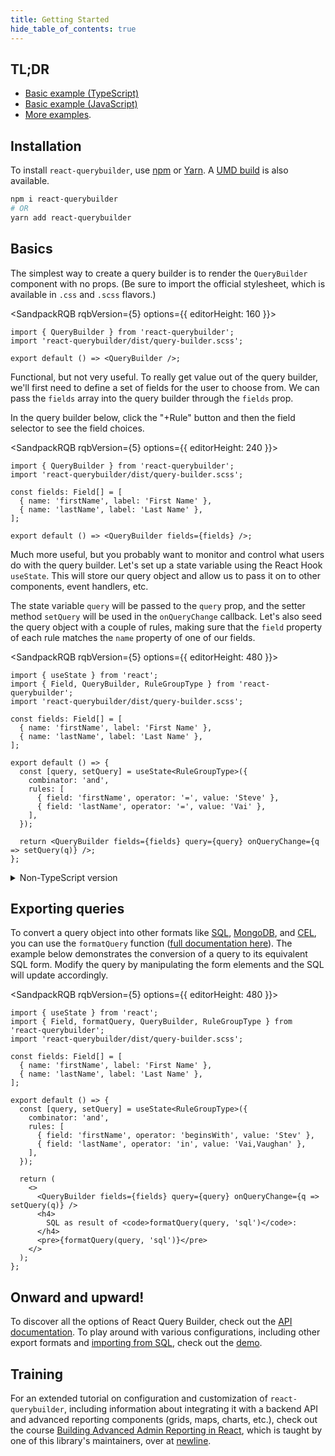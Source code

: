 ```yaml
---
title: Getting Started
hide_table_of_contents: true
---
```



## TL;DR

- [Basic example (TypeScript)](https://codesandbox.io/s/github/react-querybuilder/react-querybuilder/tree/main/examples/basic-ts)
- [Basic example (JavaScript)](https://codesandbox.io/s/github/react-querybuilder/react-querybuilder/tree/main/examples/basic)
- [More examples](https://github.com/react-querybuilder/react-querybuilder/tree/main/examples/).

## Installation

To install `react-querybuilder`, use [npm](https://www.npmjs.com/package/react-querybuilder) or [Yarn](https://yarnpkg.com/package/react-querybuilder). A [UMD build](./umd) is also available.

```bash
npm i react-querybuilder
# OR
yarn add react-querybuilder
```

## Basics

The simplest way to create a query builder is to render the `QueryBuilder` component with no props. (Be sure to import the official stylesheet, which is available in `.css` and `.scss` flavors.)

<SandpackRQB rqbVersion={5} options={{ editorHeight: 160 }}>

```tsx
import { QueryBuilder } from 'react-querybuilder';
import 'react-querybuilder/dist/query-builder.scss';

export default () => <QueryBuilder />;
```

</SandpackRQB>

Functional, but not very useful. To really get value out of the query builder, we'll first need to define a set of fields for the user to choose from. We can pass the `fields` array into the query builder through the `fields` prop.

In the query builder below, click the "+Rule" button and then the field selector to see the field choices.

<SandpackRQB rqbVersion={5} options={{ editorHeight: 240 }}>

```tsx
import { QueryBuilder } from 'react-querybuilder';
import 'react-querybuilder/dist/query-builder.scss';

const fields: Field[] = [
  { name: 'firstName', label: 'First Name' },
  { name: 'lastName', label: 'Last Name' },
];

export default () => <QueryBuilder fields={fields} />;
```

</SandpackRQB>

Much more useful, but you probably want to monitor and control what users do with the query builder. Let's set up a state variable using the React Hook `useState`. This will store our query object and allow us to pass it on to other components, event handlers, etc.

The state variable `query` will be passed to the `query` prop, and the setter method `setQuery` will be used in the `onQueryChange` callback. Let's also seed the query object with a couple of rules, making sure that the `field` property of each rule matches the `name` property of one of our fields.

<SandpackRQB rqbVersion={5} options={{ editorHeight: 480 }}>

```tsx
import { useState } from 'react';
import { Field, QueryBuilder, RuleGroupType } from 'react-querybuilder';
import 'react-querybuilder/dist/query-builder.scss';

const fields: Field[] = [
  { name: 'firstName', label: 'First Name' },
  { name: 'lastName', label: 'Last Name' },
];

export default () => {
  const [query, setQuery] = useState<RuleGroupType>({
    combinator: 'and',
    rules: [
      { field: 'firstName', operator: '=', value: 'Steve' },
      { field: 'lastName', operator: '=', value: 'Vai' },
    ],
  });

  return <QueryBuilder fields={fields} query={query} onQueryChange={q => setQuery(q)} />;
};
```

</SandpackRQB>

<details>
<summary>Non-TypeScript version</summary>

```jsx
import { useState } from 'react';
import { QueryBuilder } from 'react-querybuilder';
import 'react-querybuilder/dist/query-builder.scss';

const fields = [
  { name: 'firstName', label: 'First Name' },
  { name: 'lastName', label: 'Last Name' },
];

export default () => {
  const [query, setQuery] = useState({
    combinator: 'and',
    rules: [
      { field: 'firstName', operator: '=', value: 'Steve' },
      { field: 'lastName', operator: '=', value: 'Vai' },
    ],
  });

  return <QueryBuilder fields={fields} query={query} onQueryChange={q => setQuery(q)} />;
};
```

</details>

## Exporting queries

To convert a query object into other formats like [SQL](https://en.wikipedia.org/wiki/SQL), [MongoDB](https://www.mongodb.com/), and [CEL](https://github.com/google/cel-spec), you can use the `formatQuery` function ([full documentation here](./api/export)). The example below demonstrates the conversion of a query to its equivalent SQL form. Modify the query by manipulating the form elements and the SQL will update accordingly.

<SandpackRQB rqbVersion={5} options={{ editorHeight: 480 }}>

```tsx
import { useState } from 'react';
import { Field, formatQuery, QueryBuilder, RuleGroupType } from 'react-querybuilder';
import 'react-querybuilder/dist/query-builder.scss';

const fields: Field[] = [
  { name: 'firstName', label: 'First Name' },
  { name: 'lastName', label: 'Last Name' },
];

export default () => {
  const [query, setQuery] = useState<RuleGroupType>({
    combinator: 'and',
    rules: [
      { field: 'firstName', operator: 'beginsWith', value: 'Stev' },
      { field: 'lastName', operator: 'in', value: 'Vai,Vaughan' },
    ],
  });

  return (
    <>
      <QueryBuilder fields={fields} query={query} onQueryChange={q => setQuery(q)} />
      <h4>
        SQL as result of <code>formatQuery(query, 'sql')</code>:
      </h4>
      <pre>{formatQuery(query, 'sql')}</pre>
    </>
  );
};
```

</SandpackRQB>

## Onward and upward!

To discover all the options of React Query Builder, check out the [API documentation](./api/querybuilder). To play around with various configurations, including other export formats and [importing from SQL](./api/import), check out the [demo](/demo).

## Training

For an extended tutorial on configuration and customization of `react-querybuilder`, including information about integrating it with a backend API and advanced reporting components (grids, maps, charts, etc.), check out the course [Building Advanced Admin Reporting in React](https://www.newline.co/courses/building-advanced-admin-reporting-in-react), which is taught by one of this library's maintainers, over at [newline](https://www.newline.co/).
